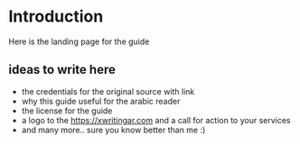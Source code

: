 # Introduction

Here is the landing page for the guide

## ideas to write here

- the credentials for the original source with link
- why this guide useful for the arabic reader
- the license for the guide
- a logo to the https://xwritingar.com and a call for action to your services
- and many more.. sure you know better than me :)
